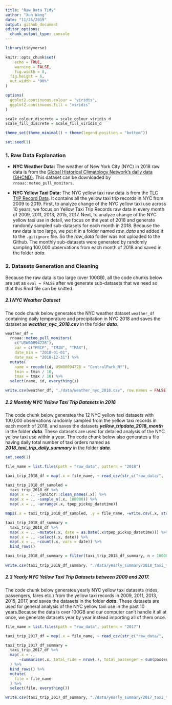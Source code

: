 ```yaml
---
title: "Raw Data Tidy"
author: "Xun Wang"
date: "11/25/2019"
output: github_document
editor_options: 
  chunk_output_type: console
---
```


```r
library(tidyverse)

knitr::opts_chunk$set(
	echo = TRUE,
	warning = FALSE,
	fig.width = 8, 
  fig.height = 6,
  out.width = "90%"
)

options(
  ggplot2.continuous.colour = "viridis",
  ggplot2.continuous.fill = "viridis"
)

scale_colour_discrete = scale_colour_viridis_d
scale_fill_discrete = scale_fill_viridis_d

theme_set(theme_minimal() + theme(legend.position = "bottom"))

set.seed(1)
```

### 1. Raw Data Explanation

*  **NYC Weather Data:** The weather of New York City (NYC) in 2018 raw data is from the [Global Historical Climatology Network's daily data (GHCND)](https://www.ncdc.noaa.gov/data-access/land-based-station-data/land-based-datasets/global-historical-climatology-network-ghcn). This dataset can be downloaded by `rnoaa::meteo_pull_monitors`.

*  **NYC Yellow Taxi Data:** The NYC yellow taxi raw data is from the  [TLC TriP Record Data](https://www1.nyc.gov/site/tlc/about/tlc-trip-record-data.page). It contains all the yellow taxi trip records in NYC from 2009 to 2019. First, to analyze change of the NYC yellow taxi use across 10 years, we focus on Yellow Taxi Trip Records raw data in every month of 2009, 2011, 2013, 2015, 2017. Next, to analyze change of the NYC yellow taxi use in detail, we focus on the yeat of 2018 and generate randomly sampled sub-datasets for each month in 2018. Because the raw data is too large, we put it in a folder named *raw_data* and added it to the `.gitignore` file. So the *raw_data* folder was not uploaded to the Github. The monthly sub-datasets were generated by randomly sampling 100,000 observations from each month of 2018 and saved in the folder *data*.

### 2. Datasets Generation and Cleaning

Because the raw data is too large (over 100GB), all the code chunks below are set as `eval = FALSE` after we generate sub-datasets that we need so that this Rmd file can be knitted.

##### 2.1 NYC Weather Dataset

The code chunk below generates the NYC weather dataset `weather_df` containing daily temperature and precipitation in NYC 2018 and saves the dataset as _**weather_nyc_2018.csv**_ in the folder _**data**_.

```r

weather_df = 
  rnoaa::meteo_pull_monitors(
    c("USW00094728"),
    var = c("PRCP", "TMIN", "TMAX"), 
    date_min = "2018-01-01",
    date_max = "2018-12-31") %>%
  mutate(
    name = recode(id, USW00094728 = "CentralPark_NY"),
    tmin = tmin / 10,
    tmax = tmax / 10) %>%
  select(name, id, everything())

write.csv(weather_df, "./data/weather_nyc_2018.csv", row.names = FALSE)
```

##### 2.2 Monthly NYC Yellow Taxi Trip Datasets in 2018

The code chunk below generates the 12 NYC yellow taxi datasets with 100,000 observations randomly sampled from the yellow taxi records in each month of 2018, and saves the datasets _**yellow_tripdata_2018_month**_ in the folder _**data**_. These datasets are used for detailed analysis of the NYC yellow taxi use within a year. The code chunk below also generates a file having daily total number of taxi orders named as _**2018_taxi_trip_daily_summary**_ in the folder _**data**_.

```r
set.seed(1)

file_name = list.files(path = "raw_data", pattern = "2018")

taxi_trip_2018_df = map(.x = file_name, ~ read_csv(str_c("raw_data/", .x)))

taxi_trip_2018_df_sampled = 
  taxi_trip_2018_df %>% 
  map(.x = ., ~janitor::clean_names(.x)) %>% 
  map(.x = ., ~sample_n(.x, 100000)) %>% 
  map(.x = ., ~arrange(.x, tpep_pickup_datetime))

map2(.x = taxi_trip_2018_df_sampled, .y = file_name, ~write.csv(.x, str_c("./data/", .y)), row.names = FALSE)  

taxi_trip_2018_df_summary = 
  taxi_trip_2018_df %>%
  map(.x = ., ~mutate(.x, date = as.Date(.x$tpep_pickup_datetime))) %>%
  map(.x = ., ~select(.x, date)) %>%
  map(.x = ., ~count(.x, vars = date)) %>% 
  bind_rows()

taxi_trip_2018_df_summary = filter(taxi_trip_2018_df_summary, n > 10000)
    
write.csv(taxi_trip_2018_df_summary, "./data/yearly_summary/2018_taxi_trip_daily_summary.csv")

```

##### 2.3 Yearly NYC Yellow Taxi Trip Datasets between 2009 and 2017.

The code chunk below generates yearly NYC yellow taxi datasets (rides, passengers, fares etc.) from the yellow taxi records in 2009, 2011, 2013, 2015, 2017, and saves the datasets in the folder _**data**_. These datasets are used for general analysis of the NYC yellow taxi use in the past 10 years.Because the data is over 100GB and our computer can't handle it all at once, we generate datasets year by year instead importing all of them once.

```r
file_name = list.files(path = "raw_data", pattern = "2017")

taxi_trip_2017_df = map(.x = file_name, ~ read_csv(str_c("raw_data/", .x)))

taxi_trip_2017_df_summary = 
  taxi_trip_2017_df %>% 
  map(.x = ., 
      ~summarise(.x, total_ride = nrow(.), total_passenger = sum(passenger_count), total_fare = sum(total_amount), mean_fare = mean(total_amount), median_fare = median(total_amount))
  ) %>% 
  bind_rows() %>% 
  mutate(
    file = file_name
  ) %>% 
  select(file, everything())

write.csv(taxi_trip_2017_df_summary, "./data/yearly_summary/2017_taxi_trip_summary.csv")

```


